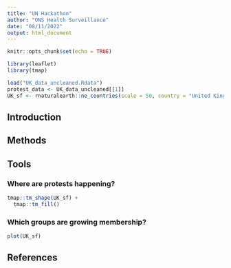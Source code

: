 ```yaml
---
title: "UN Hackathon"
author: "ONS Health Surveillance"
date: "08/11/2022"
output: html_document
---
```


```r
knitr::opts_chunk$set(echo = TRUE)
```

```r
library(leaflet)
library(tmap)
```

```r
load("UK_data_uncleaned.Rdata")
protest_data <- UK_data_uncleaned[[1]]
UK_sf <- rnaturalearth::ne_countries(scale = 50, country = "United Kingdom", returnclass = "sf") 
```

## Introduction

## Methods

## Tools {.tabset}

### Where are protests happening?

```r
tmap::tm_shape(UK_sf) +
  tmap::tm_fill()


```

### Which groups are growing membership?
```r
plot(UK_sf)
```
## References